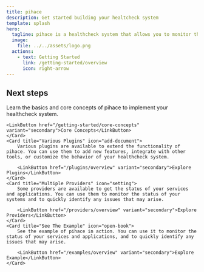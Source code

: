 ```yaml
---
title: pihace
description: Get started building your healtcheck system
template: splash
hero:
  tagline: pihace is a healthcheck system that allows you to monitor the status of your services and applications. It provides a simple and effective way to ensure that your systems are running smoothly and to quickly identify any issues that may arise.
  image:
    file: ../../assets/logo.png
  actions:
    - text: Getting Started
      link: /getting-started/overview
      icon: right-arrow
---
```



## Next steps

<CardGrid stagger>
	<Card title="Learn The Basics" icon="pencil">
	Learn the basics and core concepts of pihace to implement your healthcheck system.

	<LinkButton href="/getting-started/core-concepts"  variant="secondary">Core Concepts</LinkButton>
	</Card>
	<Card title="Various Plugins" icon="add-document">
		Various plugins are available to extend the functionality of pihace. You can use them to add new features, integrate with other tools, or customize the behavior of your healthcheck system.

		<LinkButton href="/plugins/overview" variant="secondary">Explore Plugins</LinkButton>
	</Card>
	<Card title="Multiple Providers" icon="setting">
		Some providers are available to get the status of your services and applications. You can use them to monitor the status of your systems and to quickly identify any issues that may arise.

		<LinkButton href="/providers/overview" variant="secondary">Explore Providers</LinkButton>
	</Card>
	<Card title="See The Example" icon="open-book">
		See the example of pihace in action. You can use it to monitor the status of your services and applications, and to quickly identify any issues that may arise.

		<LinkButton href="/examples/overview" variant="secondary">Explore Example</LinkButton>
	</Card>
</CardGrid>
